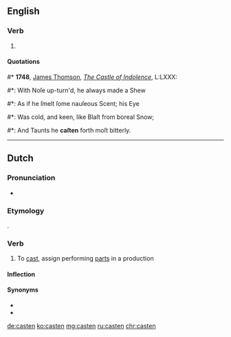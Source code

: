 ==English==

===Verb===
{{head|en|past participle}}

# {{lb|en|archaic|poetic}} {{past participle of|cast|lang=en|nocat=1}}

====Quotations====
<!--appears to be simple past tense, not past participle in this quotation-->
#* '''1748''', [[w:James Thomson (poet)|James Thomson]], ''[[s:The Castle of Indolence|The Castle of Indolence]]'', L:LXXX:
#*: With Noſe up-turn'd, he always made a Shew
#*: As if he ſmelt ſome nauſeous Scent; his Eye
#*: Was cold, and keen, like Blaſt from boreal Snow;
#*: And Taunts he '''caſten''' forth moſt bitterly.

----

==Dutch==

===Pronunciation===
* {{audio|Nl-casten.ogg|Audio|lang=nl}}

===Etymology===
{{bor|nl|en|cast}}.

===Verb===
{{nl-verb}}

# To [[cast]], assign performing [[parts]] in a production

====Inflection====
{{nl-conj-wk|cast}}

====Synonyms====
* {{l|nl|casting}}
* {{l|nl|rolverdeling}}

[[de:casten]]
[[ko:casten]]
[[mg:casten]]
[[ru:casten]]
[[chr:casten]]